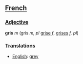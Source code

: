 ==[[French]]==

===[[Adjective]]===
'''gris''' ''m'' (gris ''m, pl'' [[grise]] ''f'', [[grises]] ''f, pl'')

===[[Translation]]s===
*[[English]]: [[grey]]